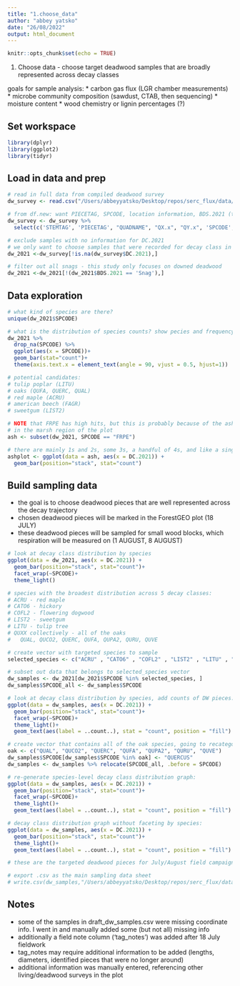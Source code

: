 ```yaml
---
title: "1.choose_data"
author: "abbey yatsko"
date: "26/08/2022"
output: html_document
---
```


```r
knitr::opts_chunk$set(echo = TRUE)
```

1. Choose data - choose target deadwood samples that are broadly represented across decay classes 

goals for sample analysis: 
* carbon gas flux (LGR chamber measurements)
* microbe community composition (sawdust, CTAB, then sequencing)
* moisture content
* wood chemistry or lignin percentages (?)

## Set workspace 
```r
library(dplyr)
library(ggplot2)
library(tidyr)
```

## Load in data and prep
```r
# read in full data from compiled deadwood survey
dw_survey <- read.csv("/Users/abbeyyatsko/Desktop/repos/serc_flux/data/summer2022/cleaned_survey_14-21.csv")

# from df.new: want PIECETAG, SPCODE, location information, BDS.2021 (to differentiate snag/log), and information for DC.2021 
dw_survey <- dw_survey %>%
  select(c('STEMTAG', 'PIECETAG', "QUADNAME", "QX.x", "QY.x", 'SPCODE', 'DC.2021', 'BDS.2021', 'DBH.2014', 'DBH.2017', 'DBH.2019', 'DBH.2021', 'PIECETAG', 'LENGTH.2021', 'LENGTH.2017', 'LENGTH.2014'))

# exclude samples with no information for DC.2021
# we only want to choose samples that were recorded for decay class in 2021 - most recent estimate on how decayed they are
dw_2021 <-dw_survey[!is.na(dw_survey$DC.2021),]

# filter out all snags - this study only focuses on downed deadwood 
dw_2021 <-dw_2021[!(dw_2021$BDS.2021 == 'Snag'),]
```

## Data exploration 
```r
# what kind of species are there?
unique(dw_2021$SPCODE)

# what is the distribution of species counts? show pecies and frequency of dw pieces in 2021 survey 
dw_2021 %>% 
  drop_na(SPCODE) %>%
  ggplot(aes(x = SPCODE))+
  geom_bar(stat="count")+
  theme(axis.text.x = element_text(angle = 90, vjust = 0.5, hjust=1))

# potential candidates:
# tulip poplar (LITU) 
# oaks (QUFA, QUERC, QUAL)
# red maple (ACRU)
# american beech (FAGR)
# sweetgum (LIST2)

# NOTE that FRPE has high hits, but this is probably because of the ash dieback that is pretty widespread 
# in the marsh region of the plot 
ash <- subset(dw_2021, SPCODE == "FRPE")

# there are mainly 1s and 2s, some 3s, a handful of 4s, and like a single 5s im pretty sure
ashplot <- ggplot(data = ash, aes(x = DC.2021)) + 
  geom_bar(position="stack", stat="count")
```

## Build sampling data
* the goal is to choose deadwood pieces that are well represented across the decay trajectory
* chosen deadwood pieces will be marked in the ForestGEO plot (18 JULY)
* these deadwood pieces will be sampled for small wood blocks, which respiration will be measured on (1 AUGUST, 8 AUGUST)

```r
# look at decay class distribution by species 
ggplot(data = dw_2021, aes(x = DC.2021)) + 
  geom_bar(position="stack", stat="count")+ 
  facet_wrap(~SPCODE)+
  theme_light()

# species with the broadest distribution across 5 decay classes: 
# ACRU - red maple
# CATO6 - hickory
# COFL2 - flowering dogwood
# LIST2 - sweetgum
# LITU - tulip tree
# QUXX collectively - all of the oaks 
#   QUAL, QUCO2, QUERC, QUFA, QUPA2, QURU, QUVE

# create vector with targeted species to sample 
selected_species <- c("ACRU" , "CATO6" , "COFL2" , "LIST2" , "LITU" , "QUAL", "QUCO2", "QUERC", "QUFA", "QUPA2", "QURU", "QUVE")

# subset out data that belongs to selected_species vector
dw_samples <- dw_2021[dw_2021$SPCODE %in% selected_species, ]
dw_samples$SPCODE_all <- dw_samples$SPCODE

# look at decay class distribution by species, add counts of DW pieces:
ggplot(data = dw_samples, aes(x = DC.2021)) + 
  geom_bar(position="stack", stat="count")+ 
  facet_wrap(~SPCODE)+
  theme_light()+ 
  geom_text(aes(label = ..count..), stat = "count", position = "fill")

# create vector that contains all of the oak species, going to recategorize more generally as quercus spp. 
oak <- c("QUAL", "QUCO2", "QUERC", "QUFA", "QUPA2", "QURU", "QUVE")
dw_samples$SPCODE[dw_samples$SPCODE %in% oak] <- "QUERCUS"
dw_samples <- dw_samples %>% relocate(SPCODE_all, .before = SPCODE)

# re-generate species-level decay class distribution graph: 
ggplot(data = dw_samples, aes(x = DC.2021)) + 
  geom_bar(position="stack", stat="count")+ 
  facet_wrap(~SPCODE)+
  theme_light()+ 
  geom_text(aes(label = ..count..), stat = "count", position = "fill")

# decay class distribution graph without faceting by species: 
ggplot(data = dw_samples, aes(x = DC.2021)) + 
  geom_bar(position="stack", stat="count")+ 
  theme_light()+ 
  geom_text(aes(label = ..count..), stat = "count", position = "fill")

# these are the targeted deadwood pieces for July/August field campaign! 

# export .csv as the main sampling data sheet
# write.csv(dw_samples,"/Users/abbeyyatsko/Desktop/repos/serc_flux/data/summer2022/dw_targetsamples_presample.csv", row.names = FALSE)
```

## Notes
* some of the samples in draft_dw_samples.csv were missing coordinate info. I went in and manually added some (but not all) missing info
* additionally a field note column ('tag_notes') was added after 18 July fieldwork 
* tag_notes may require additional information to be added (lengths, diameters, identified pieces that were no longer around)
* additional information was manually entered, referencing other living/deadwood surveys in the plot